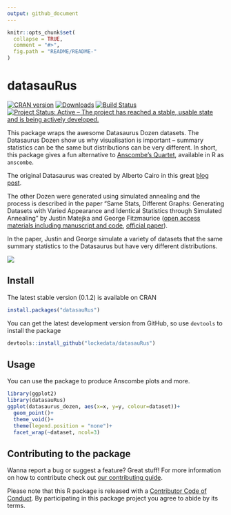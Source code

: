 ```yaml
---
output: github_document
---
```


<!-- README.md is generated from README.Rmd. Please edit that file -->

```r
knitr::opts_chunk$set(
  collapse = TRUE,
  comment = "#>",
  fig.path = "README/README-"
)
```

# datasauRus
[![CRAN version](http://www.r-pkg.org/badges/version/datasauRus)](https://cran.r-project.org/package=datasauRus) [![Downloads](http://cranlogs.r-pkg.org/badges/datasauRus)](http://cran.rstudio.com/web/packages/datasauRus/index.html) [![Build Status](https://travis-ci.org/lockedata/datasauRus.svg?branch=master)](https://travis-ci.org/lockedata/datasauRus) [![Project Status: Active – The project has reached a stable, usable state and is being actively developed.](http://www.repostatus.org/badges/latest/active.svg)](http://www.repostatus.org/#active)

This package wraps the awesome Datasaurus Dozen datasets. The Datasaurus Dozen show us why visualisation is important -- summary statistics can be the same but distributions can be very different. In short, this package gives a fun alternative to [Anscombe's Quartet](https://en.wikipedia.org/wiki/Anscombe%27s_quartet), available in R as `anscombe`.

The original Datasaurus was created by Alberto Cairo in this great [blog post](http://www.thefunctionalart.com/2016/08/download-datasaurus-never-trust-summary.html).

The other Dozen were generated using simulated annealing and the process
is described in the paper "Same Stats, Different Graphs: Generating
Datasets with Varied Appearance and Identical Statistics through
Simulated Annealing" by Justin
Matejka and George Fitzmaurice ([open access materials including manuscript and code](https://www.autodeskresearch.com/publications/samestats), [official paper](https://doi.org/10.1145/3025453.3025912)).

In the paper, Justin and George simulate a variety of datasets that the same summary statistics to the Datasaurus but have very different distributions. 

![](https://github.com/lockedata/lazyCDN/blob/master/DinoSequential.gif?raw=true)


## Install
The latest stable version (0.1.2) is available on CRAN
```r
install.packages("datasauRus")
```

You can get the latest development version from GitHub, so use `devtools` to install the package

```r
devtools::install_github("lockedata/datasauRus")
```

## Usage
You can use the package to produce Anscombe plots and more.

```r
library(ggplot2)
library(datasauRus)
ggplot(datasaurus_dozen, aes(x=x, y=y, colour=dataset))+
  geom_point()+
  theme_void()+
  theme(legend.position = "none")+
  facet_wrap(~dataset, ncol=3)
```

## Contributing to the package

Wanna report a bug or suggest a feature? Great stuff! For more information on how to contribute check out [our contributing guide](.github/CONTRIBUTING.md).

Please note that this R package is released with a [Contributor Code of Conduct](CONDUCT.md). By participating in this package project you agree to abide by its terms.
